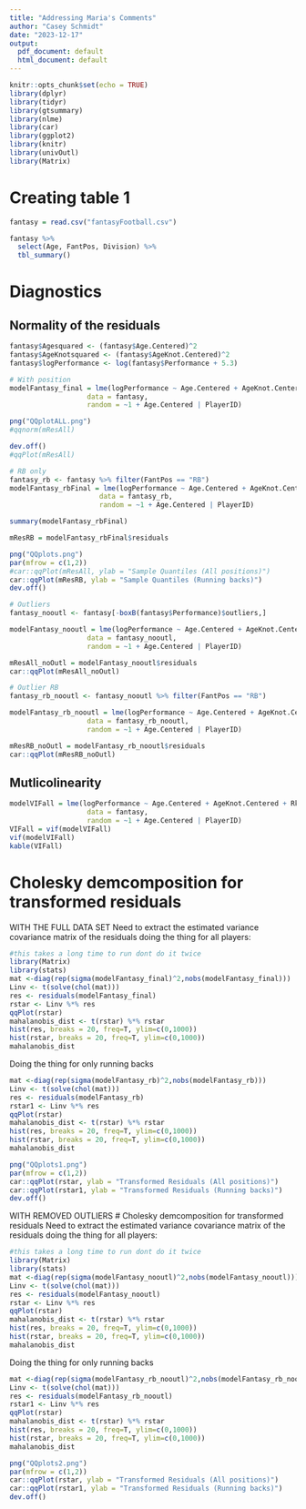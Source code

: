 ```yaml
---
title: "Addressing Maria's Comments"
author: "Casey Schmidt"
date: "2023-12-17"
output:
  pdf_document: default
  html_document: default
---
```


```r
knitr::opts_chunk$set(echo = TRUE)
library(dplyr)
library(tidyr)
library(gtsummary)
library(nlme)
library(car)
library(ggplot2)
library(knitr)
library(univOutl)
library(Matrix)
```

# Creating table 1 
```r
fantasy = read.csv("fantasyFootball.csv")

fantasy %>%
  select(Age, FantPos, Division) %>%
  tbl_summary()
```

# Diagnostics 
## Normality of the residuals

```r
fantasy$Agesquared <- (fantasy$Age.Centered)^2
fantasy$AgeKnotsquared <- (fantasy$AgeKnot.Centered)^2
fantasy$logPerformance <- log(fantasy$Performance + 5.3)

# With position
modelFantasy_final = lme(logPerformance ~ Age.Centered + AgeKnot.Centered + Rk + FantPos + Division + Age.Centered*FantPos + AgeKnot.Centered*FantPos, 
                   data = fantasy, 
                   random = ~1 + Age.Centered | PlayerID)

png("QQplotALL.png")
#qqnorm(mResAll)

dev.off()
#qqPlot(mResAll)

# RB only
fantasy_rb <- fantasy %>% filter(FantPos == "RB")
modelFantasy_rbFinal = lme(logPerformance ~ Age.Centered + AgeKnot.Centered + Rk + Division, 
                      data = fantasy_rb, 
                      random = ~1 + Age.Centered | PlayerID)

summary(modelFantasy_rbFinal)

mResRB = modelFantasy_rbFinal$residuals

png("QQplots.png")
par(mfrow = c(1,2))
#car::qqPlot(mResAll, ylab = "Sample Quantiles (All positions)")
car::qqPlot(mResRB, ylab = "Sample Quantiles (Running backs)")
dev.off()

# Outliers 
fantasy_nooutl <- fantasy[-boxB(fantasy$Performance)$outliers,]

modelFantasy_nooutl = lme(logPerformance ~ Age.Centered + AgeKnot.Centered + Rk + FantPos + Division + Age.Centered*FantPos + AgeKnot.Centered*FantPos, 
                   data = fantasy_nooutl, 
                   random = ~1 + Age.Centered | PlayerID) 

mResAll_noOutl = modelFantasy_nooutl$residuals
car::qqPlot(mResAll_noOutl)

# Outlier RB
fantasy_rb_nooutl <- fantasy_nooutl %>% filter(FantPos == "RB")

modelFantasy_rb_nooutl = lme(logPerformance ~ Age.Centered + AgeKnot.Centered + Rk + Division, 
                   data = fantasy_rb_nooutl, 
                   random = ~1 + Age.Centered | PlayerID)

mResRB_noOutl = modelFantasy_rb_nooutl$residuals
car::qqPlot(mResRB_noOutl)
```

## Mutlicolinearity 

```r
modelVIFall = lme(logPerformance ~ Age.Centered + AgeKnot.Centered + Rk + FantPos + Division, 
                   data = fantasy, 
                   random = ~1 + Age.Centered | PlayerID) 
VIFall = vif(modelVIFall)
vif(modelVIFall)
kable(VIFall)
```

# Cholesky demcomposition for transformed residuals
WITH THE FULL DATA SET
Need to extract the estimated variance covariance matrix of the residuals
doing the thing for all players:
```r
#this takes a long time to run dont do it twice
library(Matrix)
library(stats)
mat <-diag(rep(sigma(modelFantasy_final)^2,nobs(modelFantasy_final)))
Linv <- t(solve(chol(mat)))
res <- residuals(modelFantasy_final)
rstar <- Linv %*% res
qqPlot(rstar)
mahalanobis_dist <- t(rstar) %*% rstar
hist(res, breaks = 20, freq=T, ylim=c(0,1000))
hist(rstar, breaks = 20, freq=T, ylim=c(0,1000))
mahalanobis_dist
```
Doing the thing for only running backs
```r
mat <-diag(rep(sigma(modelFantasy_rb)^2,nobs(modelFantasy_rb)))
Linv <- t(solve(chol(mat)))
res <- residuals(modelFantasy_rb)
rstar1 <- Linv %*% res
qqPlot(rstar)
mahalanobis_dist <- t(rstar) %*% rstar
hist(res, breaks = 20, freq=T, ylim=c(0,1000))
hist(rstar, breaks = 20, freq=T, ylim=c(0,1000))
mahalanobis_dist
```

```r
png("QQplots1.png")
par(mfrow = c(1,2))
car::qqPlot(rstar, ylab = "Transformed Residuals (All positions)")
car::qqPlot(rstar1, ylab = "Transformed Residuals (Running backs)")
dev.off()
```



WITH REMOVED OUTLIERS
# Cholesky demcomposition for transformed residuals
Need to extract the estimated variance covariance matrix of the residuals
doing the thing for all players:
```r
#this takes a long time to run dont do it twice
library(Matrix)
library(stats)
mat <-diag(rep(sigma(modelFantasy_nooutl)^2,nobs(modelFantasy_nooutl)))
Linv <- t(solve(chol(mat)))
res <- residuals(modelFantasy_nooutl)
rstar <- Linv %*% res
qqPlot(rstar)
mahalanobis_dist <- t(rstar) %*% rstar
hist(res, breaks = 20, freq=T, ylim=c(0,1000))
hist(rstar, breaks = 20, freq=T, ylim=c(0,1000))
mahalanobis_dist
```
Doing the thing for only running backs
```r
mat <-diag(rep(sigma(modelFantasy_rb_nooutl)^2,nobs(modelFantasy_rb_nooutl)))
Linv <- t(solve(chol(mat)))
res <- residuals(modelFantasy_rb_nooutl)
rstar1 <- Linv %*% res
qqPlot(rstar)
mahalanobis_dist <- t(rstar) %*% rstar
hist(res, breaks = 20, freq=T, ylim=c(0,1000))
hist(rstar, breaks = 20, freq=T, ylim=c(0,1000))
mahalanobis_dist
```

```r
png("QQplots2.png")
par(mfrow = c(1,2))
car::qqPlot(rstar, ylab = "Transformed Residuals (All positions)")
car::qqPlot(rstar1, ylab = "Transformed Residuals (Running backs)")
dev.off()
```














